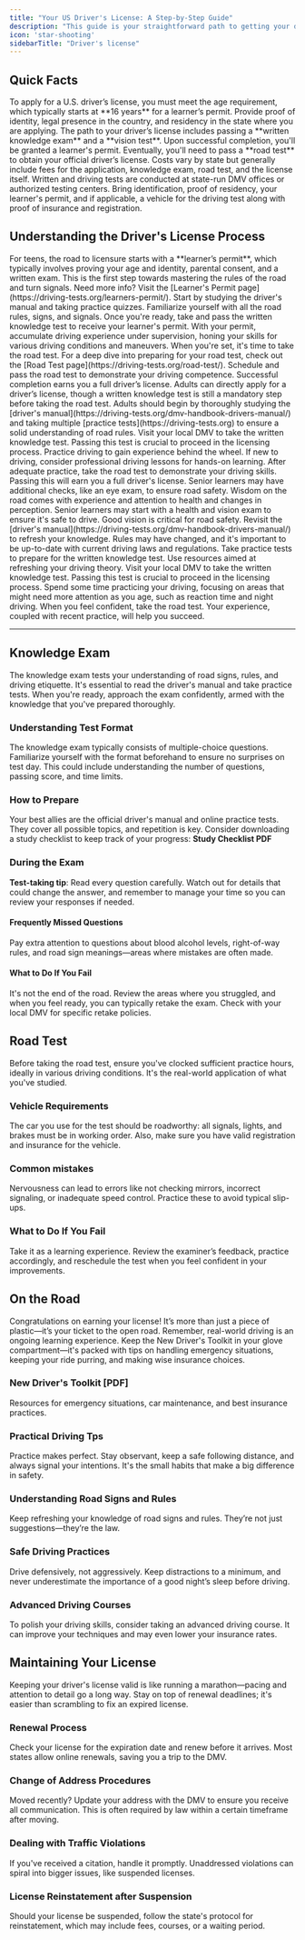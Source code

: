 ```yaml
---
title: "Your US Driver's License: A Step-by-Step Guide"
description: "This guide is your straightforward path to getting your driver's license. From the first steps of learning about your eligibility to mastering the details for the road test, we've got you covered. We'll help you understand what you need, what to expect, and how to prepare for each stage. Let's get you on the road."
icon: 'star-shooting'
sidebarTitle: "Driver's license"
---
```


## Quick Facts

<AccordionGroup>
  <Accordion title="Eligibility">
    To apply for a U.S. driver’s license, you must meet the age requirement, which typically starts at **16 years** for a learner’s permit. Provide proof of identity, legal presence in the country, and residency in the state where you are applying.
  </Accordion>

  <Accordion title="Application Process">
    The path to your driver’s license includes passing a **written knowledge exam** and a **vision test**. Upon successful completion, you'll be granted a learner's permit. Eventually, you'll need to pass a **road test** to obtain your official driver’s license.
  </Accordion>

  <Accordion title="Fees">
    Costs vary by state but generally include fees for the application, knowledge exam, road test, and the license itself.
  </Accordion>

  <Accordion title="Testing Locations">
    Written and driving tests are conducted at state-run DMV offices or authorized testing centers.
  </Accordion>

  <Accordion title="Documents to Bring on Test Day">
    Bring identification, proof of residency, your learner's permit, and if applicable, a vehicle for the driving test along with proof of insurance and registration.
  </Accordion>
</AccordionGroup>

## Understanding the Driver's License Process
<Tabs>
  <Tab title="Teenagers">
    For teens, the road to licensure starts with a **learner’s permit**, which typically involves proving your age and identity, parental consent, and a written exam. This is the first step towards mastering the rules of the road and turn signals. Need more info? Visit the [Learner's Permit page](https://driving-tests.org/learners-permit/).
<Steps>
  <Step title="Prepare for the Written Test">
    Start by studying the driver's manual and taking practice quizzes. Familiarize yourself with all the road rules, signs, and signals.
  </Step>
  <Step title="Pass the Written Test and Receive Your Learner's Permit">
    Once you're ready, take and pass the written knowledge test to receive your learner's permit.
  </Step>
  <Step title="Prepare for the Road Test">
    With your permit, accumulate driving experience under supervision, honing your skills for various driving conditions and maneuvers. When you're set, it's time to take the road test. For a deep dive into preparing for your road test, check out the [Road Test page](https://driving-tests.org/road-test/).
  </Step>
  <Step title="Pass the Road Test and Receive Your Driver's License">
    Schedule and pass the road test to demonstrate your driving competence. Successful completion earns you a full driver’s license.
  </Step>
</Steps>

  </Tab>
  <Tab title="Adults">
    Adults can directly apply for a driver’s license, though a written knowledge test is still a mandatory step before taking the road test.
    <Steps>
  <Step title="Study for the Written Test">
    Adults should begin by thoroughly studying the [driver's manual](https://driving-tests.org/dmv-handbook-drivers-manual/) and taking multiple [practice tests](https://driving-tests.org) to ensure a solid understanding of road rules.
  </Step>
  <Step title="Pass the Written Knowledge Test">
    Visit your local DMV to take the written knowledge test. Passing this test is crucial to proceed in the licensing process.
  </Step>
  <Step title="Prepare for the Road Test">
    Practice driving to gain experience behind the wheel. If new to driving, consider professional driving lessons for hands-on learning.
  </Step>
  <Step title="Pass the Road Test and Receive Your Driver's License">
    After adequate practice, take the road test to demonstrate your driving skills. Passing this will earn you a full driver's license.
  </Step>
</Steps>

  </Tab>
  <Tab title="Senior Learners">
    Senior learners may have additional checks, like an eye exam, to ensure road safety. Wisdom on the road comes with experience and attention to health and changes in perception.
    <Steps>
  <Step title="Health and Vision Check">
    Senior learners may start with a health and vision exam to ensure it's safe to drive. Good vision is critical for road safety.
  </Step>
  <Step title="Prepare for the Written Test">
    Revisit the [driver's manual](https://driving-tests.org/dmv-handbook-drivers-manual/) to refresh your knowledge. Rules may have changed, and it's important to be up-to-date with current driving laws and regulations. Take practice tests to prepare for the written knowledge test. Use resources aimed at refreshing your driving theory.
  </Step>

  <Step title="Pass the Written Knowledge Test">
    Visit your local DMV to take the written knowledge test. Passing this test is crucial to proceed in the licensing process.
  </Step>

  <Step title="Prepare for the Road Test">
    Spend some time practicing your driving, focusing on areas that might need more attention as you age, such as reaction time and night driving.
  </Step>
  <Step title="Pass the Road Test">
    When you feel confident, take the road test. Your experience, coupled with recent practice, will help you succeed.
  </Step>
</Steps>
  </Tab>
</Tabs>

---

## Knowledge Exam
The knowledge exam tests your understanding of road signs, rules, and driving etiquette. It's essential to read the driver's manual and take practice tests. When you're ready, approach the exam confidently, armed with the knowledge that you've prepared thoroughly.
### Understanding Test Format
The knowledge exam typically consists of multiple-choice questions. Familiarize yourself with the format beforehand to ensure no surprises on test day. This could include understanding the number of questions, passing score, and time limits.
### How to Prepare
Your best allies are the official driver's manual and online practice tests. They cover all possible topics, and repetition is key.
<Tip>Consider downloading a study checklist to keep track of your progress: **Study Checklist PDF** </Tip>

### During the Exam
<Tip>**Test-taking tip**: Read every question carefully. Watch out for details that could change the answer, and remember to manage your time so you can review your responses if needed.</Tip>

#### Frequently Missed Questions
<Warning>Pay extra attention to questions about blood alcohol levels, right-of-way rules, and road sign meanings—areas where mistakes are often made.</Warning>

#### What to Do If You Fail
It's not the end of the road. Review the areas where you struggled, and when you feel ready, you can typically retake the exam. Check with your local DMV for specific retake policies.

## Road Test
Before taking the road test, ensure you've clocked sufficient practice hours, ideally in various driving conditions. It's the real-world application of what you've studied.

### Vehicle Requirements
The car you use for the test should be roadworthy: all signals, lights, and brakes must be in working order. Also, make sure you have valid registration and insurance for the vehicle.

### Common mistakes
Nervousness can lead to errors like not checking mirrors, incorrect signaling, or inadequate speed control. Practice these to avoid typical slip-ups.

### What to Do If You Fail
Take it as a learning experience. Review the examiner’s feedback, practice accordingly, and reschedule the test when you feel confident in your improvements.

## On the Road
Congratulations on earning your license! It’s more than just a piece of plastic—it’s your ticket to the open road. Remember, real-world driving is an ongoing learning experience. Keep the New Driver's Toolkit in your glove compartment—it's packed with tips on handling emergency situations, keeping your ride purring, and making wise insurance choices.

### New Driver's Toolkit [PDF]
Resources for emergency situations, car maintenance, and best insurance practices.

### Practical Driving Tps
Practice makes perfect. Stay observant, keep a safe following distance, and always signal your intentions. It's the small habits that make a big difference in safety.

### Understanding Road Signs and Rules
Keep refreshing your knowledge of road signs and rules. They’re not just suggestions—they’re the law.

### Safe Driving Practices
Drive defensively, not aggressively. Keep distractions to a minimum, and never underestimate the importance of a good night’s sleep before driving.

### Advanced Driving Courses
To polish your driving skills, consider taking an advanced driving course. It can improve your techniques and may even lower your insurance rates.

## Maintaining Your License
Keeping your driver's license valid is like running a marathon—pacing and attention to detail go a long way. Stay on top of renewal deadlines; it's easier than scrambling to fix an expired license.

### Renewal Process
Check your license for the expiration date and renew before it arrives. Most states allow online renewals, saving you a trip to the DMV.

### Change of Address Procedures
Moved recently? Update your address with the DMV to ensure you receive all communication. This is often required by law within a certain timeframe after moving.

### Dealing with Traffic Violations
If you've received a citation, handle it promptly. Unaddressed violations can spiral into bigger issues, like suspended licenses.

### License Reinstatement after Suspension
Should your license be suspended, follow the state's protocol for reinstatement, which may include fees, courses, or a waiting period.